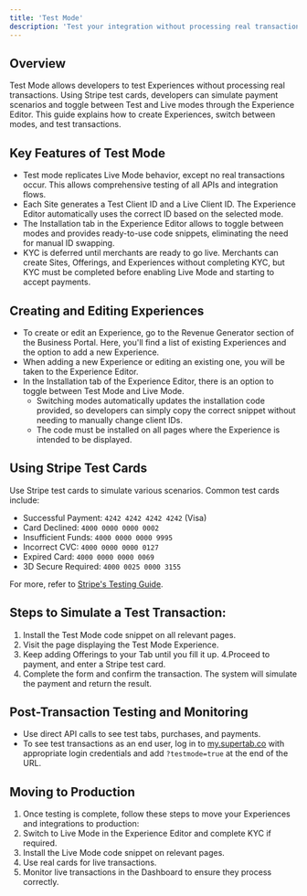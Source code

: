 ```yaml
---
title: 'Test Mode'
description: 'Test your integration without processing real transactions.'
---
```


## Overview
Test Mode allows developers to test Experiences without processing real transactions. Using Stripe test cards, developers can simulate payment scenarios and toggle between Test and Live modes through the Experience Editor. This guide explains how to create Experiences, switch between modes, and test transactions.

## Key Features of Test Mode
- Test mode replicates Live Mode behavior, except no real transactions occur. This allows comprehensive testing of all APIs and integration flows.
- Each Site generates a Test Client ID and a Live Client ID. The Experience Editor automatically uses the correct ID based on the selected mode.
- The Installation tab in the Experience Editor allows to toggle between modes and provides ready-to-use code snippets, eliminating the need for manual ID swapping. 
- KYC is deferred until merchants are ready to go live. Merchants can create Sites, Offerings, and Experiences without completing KYC, but KYC must be completed before enabling Live Mode and starting to accept payments.

## Creating and Editing Experiences
- To create or edit an Experience, go to the Revenue Generator section of the Business Portal. Here, you'll find a list of existing Experiences and the option to add a new Experience.
- When adding a new Experience or editing an existing one, you will be taken to the Experience Editor.
- In the Installation tab of the Experience Editor, there is an option to toggle between Test Mode and Live Mode.
    - Switching modes automatically updates the installation code provided, so developers can simply copy the correct snippet without needing to manually change client IDs.
    - The code must be installed on all pages where the Experience is intended to be displayed.


## Using Stripe Test Cards
Use Stripe test cards to simulate various scenarios. Common test cards include:
- Successful Payment: `4242 4242 4242 4242` (Visa)
- Card Declined: `4000 0000 0000 0002`
- Insufficient Funds: `4000 0000 0000 9995`
- Incorrect CVC: `4000 0000 0000 0127`
- Expired Card: `4000 0000 0000 0069`
- 3D Secure Required: `4000 0025 0000 3155`

For more, refer to [Stripe's Testing Guide](https://docs.stripe.com/testing).

## Steps to Simulate a Test Transaction:
1. Install the Test Mode code snippet on all relevant pages.
2. Visit the page displaying the Test Mode Experience.
3. Keep adding Offerings to your Tab until you fill it up.
4.Proceed to payment, and enter a Stripe test card.
5. Complete the form and confirm the transaction. The system will simulate the payment and return the result.

## Post-Transaction Testing and Monitoring
- Use direct API calls to see test tabs, purchases, and payments.
- To see test transactions as an end user, log in to [my.supertab.co](https://my.supertab.co/) with appropriate login credentials and add `?testmode=true` at the end of the URL.


## Moving to Production
1. Once testing is complete, follow these steps to move your Experiences and integrations to production:
2. Switch to Live Mode in the Experience Editor and complete KYC if required.
3. Install the Live Mode code snippet on relevant pages.
4. Use real cards for live transactions.
5. Monitor live transactions in the Dashboard to ensure they process correctly.

